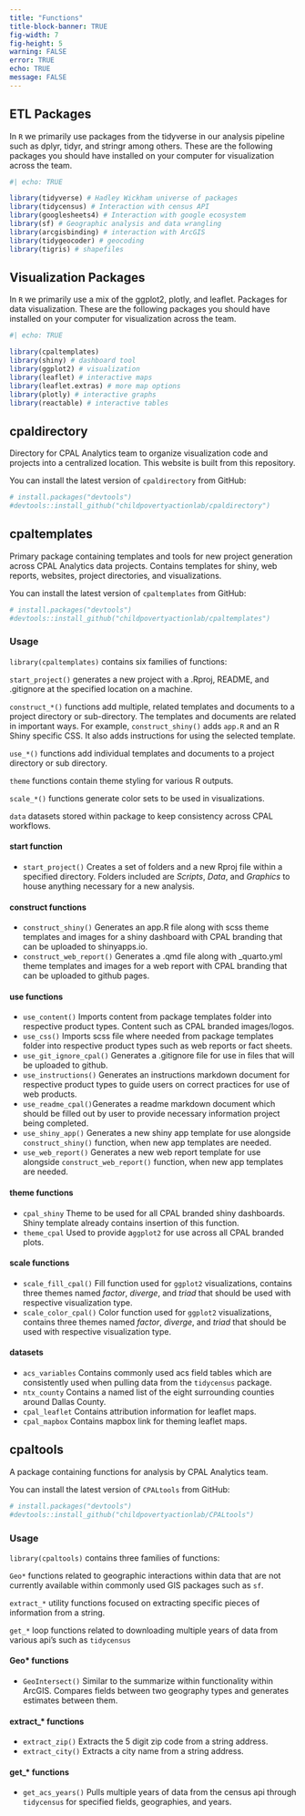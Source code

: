 ```yaml
---
title: "Functions"
title-block-banner: TRUE
fig-width: 7
fig-height: 5
warning: FALSE
error: TRUE
echo: TRUE
message: FALSE
---
```


## ETL Packages
In `R` we primarily use packages from the tidyverse in our analysis pipeline such as dplyr, tidyr, and stringr among others. These are the following packages you should have installed on your computer for visualization across the team.

```r
#| echo: TRUE

library(tidyverse) # Hadley Wickham universe of packages
library(tidycensus) # Interaction with census API
library(googlesheets4) # Interaction with google ecosystem
library(sf) # Geographic analysis and data wrangling
library(arcgisbinding) # interaction with ArcGIS
library(tidygeocoder) # geocoding
library(tigris) # shapefiles
```

## Visualization Packages
In `R` we primarily use a mix of the ggplot2, plotly, and leaflet. Packages for data visualization. These are the following packages you should have installed on your computer for visualization across the team.

```r
#| echo: TRUE

library(cpaltemplates)
library(shiny) # dashboard tool
library(ggplot2) # visualization
library(leaflet) # interactive maps
library(leaflet.extras) # more map options
library(plotly) # interactive graphs
library(reactable) # interactive tables
```

## cpaldirectory

Directory for CPAL Analytics team to organize visualization code and projects into a centralized location. This website is built from this repository.

You can install the latest version of `cpaldirectory` from GitHub:

```r
# install.packages("devtools")
#devtools::install_github("childpovertyactionlab/cpaldirectory")
```

## cpaltemplates

Primary package containing templates and tools for new project generation across CPAL Analytics data projects. Contains templates for shiny, web reports, websites, project directories, and visualizations.

You can install the latest version of `cpaltemplates` from GitHub:

```r
# install.packages("devtools")
#devtools::install_github("childpovertyactionlab/cpaltemplates")
```

### Usage

`library(cpaltemplates)` contains six families of functions:

`start_project()` generates a new project with a .Rproj, README, and .gitignore at the specified location on a machine.

`construct_*()` functions add multiple, related templates and documents to a project directory or sub-directory. The templates and documents are related in important ways. For example, `construct_shiny()` adds `app.R` and an R Shiny specific CSS. It also adds instructions for using the selected template.

`use_*()` functions add individual templates and documents to a project directory or sub directory.

`theme` functions contain theme styling for various R outputs.

`scale_*()` functions generate color sets to be used in visualizations.

`data` datasets stored within package to keep consistency across CPAL workflows.

#### start function

-   `start_project()` Creates a set of folders and a new Rproj file within a specified directory. Folders included are *Scripts*, *Data*, and *Graphics* to house anything necessary for a new analysis.

#### construct functions

-   `construct_shiny()` Generates an app.R file along with scss theme templates and images for a shiny dashboard with CPAL branding that can be uploaded to shinyapps.io.
-   `construct_web_report()` Generates a .qmd file along with \_quarto.yml theme templates and images for a web report with CPAL branding that can be uploaded to github pages.

#### use functions

-   `use_content()` Imports content from package templates folder into respective product types. Content such as CPAL branded images/logos.
-   `use_css()` Imports scss file where needed from package templates folder into respective product types such as web reports or fact sheets.
-   `use_git_ignore_cpal()` Generates a .gitignore file for use in files that will be uploaded to github.
-   `use_instructions()` Generates an instructions markdown document for respective product types to guide users on correct practices for use of web products.
-   `use_readme_cpal()`Generates a readme markdown document which should be filled out by user to provide necessary information project being completed.
-   `use_shiny_app()` Generates a new shiny app template for use alongside `construct_shiny()` function, when new app templates are needed.
-   `use_web_report()` Generates a new web report template for use alongside `construct_web_report()` function, when new app templates are needed.

#### theme functions

-   `cpal_shiny` Theme to be used for all CPAL branded shiny dashboards. Shiny template already contains insertion of this function.
-   `theme_cpal` Used to provide a`ggplot2` for use across all CPAL branded plots.

#### scale functions

-   `scale_fill_cpal()` Fill function used for `ggplot2` visualizations, contains three themes named *factor*, *diverge*, and *triad* that should be used with respective visualization type.
-   `scale_color_cpal()` Color function used for `ggplot2` visualizations, contains three themes named *factor*, *diverge*, and *triad* that should be used with respective visualization type.

#### datasets

-   `acs_variables` Contains commonly used acs field tables which are consistently used when pulling data from the `tidycensus` package.
-   `ntx_county` Contains a named list of the eight surrounding counties around Dallas County.
-   `cpal_leaflet` Contains attribution information for leaflet maps.
-   `cpal_mapbox` Contains mapbox link for theming leaflet maps.

## cpaltools

A package containing functions for analysis by CPAL Analytics team.

You can install the latest version of `CPALtools` from GitHub:

```r
# install.packages("devtools")
#devtools::install_github("childpovertyactionlab/CPALtools")
```

### Usage

`library(cpaltools)` contains three families of functions:

`Geo*` functions related to geographic interactions within data that are not currently available within commonly used GIS packages such as `sf`.

`extract_*` utility functions focused on extracting specific pieces of information from a string.

`get_*` loop functions related to downloading multiple years of data from various api's such as `tidycensus`

#### Geo* functions

  - `GeoIntersect()` Similar to the summarize within functionality within ArcGIS. Compares fields between two geography types and generates estimates between them.

#### extract_* functions

  - `extract_zip()` Extracts the 5 digit zip code from a string address.
  - `extract_city()` Extracts a city name from a string address.

#### get_* functions

  - `get_acs_years()` Pulls multiple years of data from the census api through `tidycensus` for specified fields, geographies, and years.
